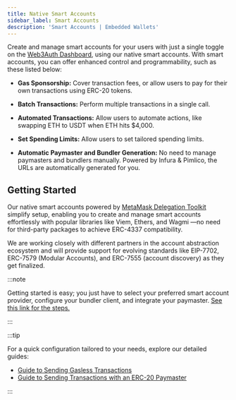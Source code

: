 ```yaml
---
title: Native Smart Accounts
sidebar_label: Smart Accounts
description: 'Smart Accounts | Embedded Wallets'
---
```


Create and manage smart accounts for your users with just a single toggle on the [Web3Auth Dashboard](https://dashboard.web3auth.io), using our native smart accounts. With smart accounts, you can offer enhanced control and programmability, such as these listed below:

- **Gas Sponsorship:** Cover transaction fees, or allow users to pay for their own transactions using ERC-20 tokens.

- **Batch Transactions:** Perform multiple transactions in a single call.

- **Automated Transactions:** Allow users to automate actions, like swapping ETH to USDT when ETH hits $4,000.

- **Set Spending Limits:** Allow users to set tailored spending limits.

- **Automatic Paymaster and Bundler Generation:** No need to manage paymasters and bundlers manually. Powered by Infura & Pimlico, the URLs are automatically generated for you.

## Getting Started

Our native smart accounts powered by [MetaMask Delegation Toolkit](/delegation-toolkit) simplify setup, enabling you to create and manage smart accounts effortlessly with popular libraries like Viem, Ethers, and Wagmi —no need for third-party packages to achieve ERC-4337 compatibility.

We are working closely with different partners in the account abstraction ecosystem and will provide support for evolving standards like EIP-7702, ERC-7579 (Modular Accounts), and ERC-7555 (account discovery) as they get finalized.

:::note

Getting started is easy; you just have to select your preferred smart account provider, configure your bundler client, and integrate your paymaster. [See this link for the steps.](/embedded-wallets/sdk/react/advanced/smart-accounts/)

:::

:::tip

For a quick configuration tailored to your needs, explore our detailed guides:

- [Guide to Sending Gasless Transactions](/guides/sending-gasless-transaction)
- [Guide to Sending Transactions with an ERC-20 Paymaster](/guides/erc20-paymaster)

:::
